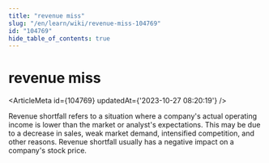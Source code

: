 ```yaml
---
title: "revenue miss"
slug: "/en/learn/wiki/revenue-miss-104769"
id: "104769"
hide_table_of_contents: true
---
```



# revenue miss

<ArticleMeta id={104769} updatedAt={'2023-10-27 08:20:19'} />
<div className='border-solid border-b border-t-0 my-4 border-[var(--ifm-color-gray-300)]' />

Revenue shortfall refers to a situation where a company's actual operating income is lower than the market or analyst's expectations. This may be due to a decrease in sales, weak market demand, intensified competition, and other reasons. Revenue shortfall usually has a negative impact on a company's stock price.
